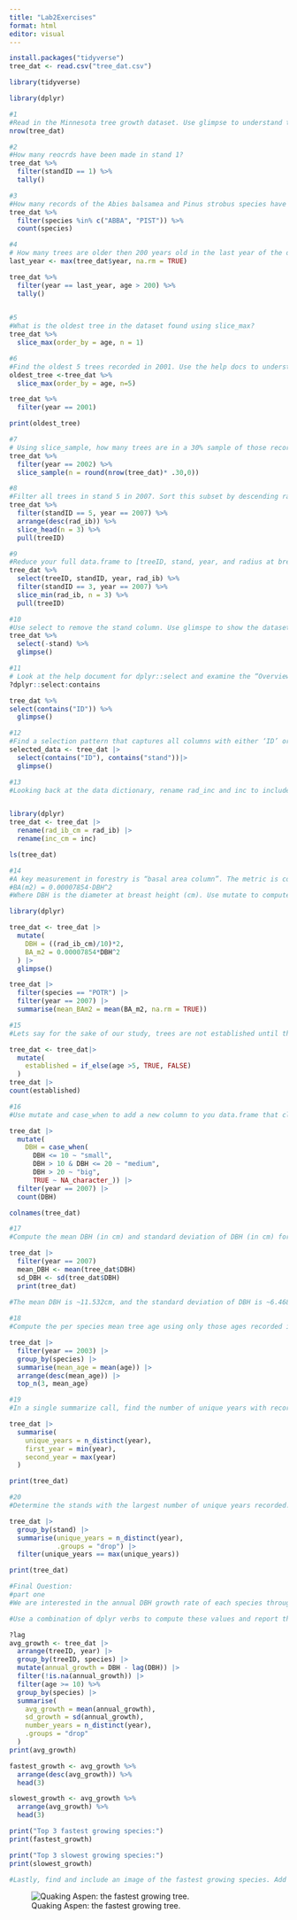 ```yaml
---
title: "Lab2Exercises"
format: html
editor: visual
---
```


```r
install.packages("tidyverse")
tree_dat <- read.csv("tree_dat.csv")
```

```r
library(tidyverse)
```

```r
library(dplyr)
```

```r
#1
#Read in the Minnesota tree growth dataset. Use glimpse to understand the structure and names of the dataset. Decribe the structure and what you see in the dataset?
nrow(tree_dat)
```

```r
#2
#How many reocrds have been made in stand 1?
tree_dat %>%
  filter(standID == 1) %>%
  tally()
```

```r
#3
#How many records of the Abies balsamea and Pinus strobus species have been made?
tree_dat %>% 
  filter(species %in% c("ABBA", "PIST")) %>%
  count(species)

```

```r
#4
# How many trees are older then 200 years old in the last year of the dataset?
last_year <- max(tree_dat$year, na.rm = TRUE)

tree_dat %>% 
  filter(year == last_year, age > 200) %>%
  tally()
  
```

```r
#5
#What is the oldest tree in the dataset found using slice_max?
tree_dat %>%
  slice_max(order_by = age, n = 1)
```

```r
#6
#Find the oldest 5 trees recorded in 2001. Use the help docs to understand optional parameters
oldest_tree <-tree_dat %>%
  slice_max(order_by = age, n=5)

tree_dat %>%
  filter(year == 2001)

print(oldest_tree)
```

```r
#7
# Using slice_sample, how many trees are in a 30% sample of those recorded in 2002?
tree_dat %>%
  filter(year == 2002) %>%
  slice_sample(n = round(nrow(tree_dat)* .30,0))
```

```r
#8
#Filter all trees in stand 5 in 2007. Sort this subset by descending radius at breast height (rad_ib) and use slice_head() to get the top three trees. Report the tree IDs
tree_dat %>%
  filter(standID == 5, year == 2007) %>%
  arrange(desc(rad_ib)) %>%
  slice_head(n = 3) %>%
  pull(treeID)
```

```r
#9
#Reduce your full data.frame to [treeID, stand, year, and radius at breast height]. Filter to only those in stand 3 with records from 2007, and use slice_min to pull the smallest three trees meaured that year.
tree_dat %>%
  select(treeID, standID, year, rad_ib) %>%
  filter(standID == 3, year == 2007) %>%
  slice_min(rad_ib, n = 3) %>%
  pull(treeID)
```

```r
#10
#Use select to remove the stand column. Use glimspe to show the dataset.
tree_dat %>%
  select(-stand) %>%
  glimpse()
```

```r
#11
# Look at the help document for dplyr::select and examine the “Overview of selection features”. Identify an option (there are multiple) that would help select all columns with the string “ID” in the name. Using glimpse to view the remaining dataset
?dplyr::select:contains

tree_dat %>%
select(contains("ID")) %>%
  glimpse()
```

```r
#12
#Find a selection pattern that captures all columns with either ‘ID’ or ‘stand’ in the name. Use glimpse to verify the selection.
selected_data <- tree_dat |>
  select(contains("ID"), contains("stand"))|>
  glimpse()
```

```r
#13
#Looking back at the data dictionary, rename rad_inc and inc to include _[unit] in the name. Unlike earlier options, be sure that this renaming is permanent, and stays with your data.frame (e.g. <-). Use glimpse to view your new data.frame.


library(dplyr)
tree_dat <- tree_dat |>
  rename(rad_ib_cm = rad_ib) |>
  rename(inc_cm = inc)

ls(tree_dat)

```

```r
#14
#A key measurement in forestry is “basal area column”. The metric is computed with the formula:
#BA(m2) = 0.00007854⋅DBH^2
#Where DBH is the diameter at breast height (cm). Use mutate to compute DBH in centimeters, and BA in m2 (HINT: Make sure rad_ib is in cm prior to computing the diameter!). What is the mean BA_m2 of the the species POTR in 2007?

library(dplyr)

tree_dat <- tree_dat |>
  mutate(
    DBH = ((rad_ib_cm)/10)*2,
    BA_m2 = 0.00007854*DBH^2
  ) |>
  glimpse()

tree_dat |>
  filter(species == "POTR") |>
  filter(year == 2007) |>
  summarise(mean_BAm2 = mean(BA_m2, na.rm = TRUE))

```

```r
#15
#Lets say for the sake of our study, trees are not established until they are 5 years of age. Use if_else to add a boolean column to our dataset called established that is TRUE if the age is greater then 5 and FALSE if less then or equal to five. Once added, use count (see ?count) to determine how many records are from estabilshed trees?

tree_dat <- tree_dat|>
  mutate(
    established = if_else(age >5, TRUE, FALSE)
  )
tree_dat |>
count(established)
```

```r
#16
#Use mutate and case_when to add a new column to you data.frame that classifies each tree into the proper DBH_class. Once done, limit your dataset to the year 2007 and report the number of each class with count.

tree_dat |> 
  mutate(
    DBH = case_when(
      DBH <= 10 ~ "small",
      DBH > 10 & DBH <= 20 ~ "medium",
      DBH > 20 ~ "big",
      TRUE ~ NA_character_)) |>
  filter(year == 2007) |>
  count(DBH) 

colnames(tree_dat)

```

```r
#17
#Compute the mean DBH (in cm) and standard deviation of DBH (in cm) for all trees in 2007. Explain the values you found and their statistical meaning.

tree_dat |>
  filter(year == 2007) 
  mean_DBH <- mean(tree_dat$DBH) 
  sd_DBH <- sd(tree_dat$DBH) 
  print(tree_dat)
  
#The mean DBH is ~11.532cm, and the standard deviation of DBH is ~6.468. This means that the mean diameter breast height of all trees in 2007 is roughly 11.532cm, and the standard deviation of this statistic is roughly 6.468. This means that there the actual mean could fall anywhere 6.468 below or above the calculated mean.
```

```r
#18
#Compute the per species mean tree age using only those ages recorded in 2003. Identify the three species with the oldest mean age.

tree_dat |>
  filter(year == 2003) |>
  group_by(species) |>
  summarise(mean_age = mean(age)) |>
  arrange(desc(mean_age)) |>
  top_n(3, mean_age)
```

```r
#19
#In a single summarize call, find the number of unique years with records in the data set along with the first and last year recorded?

tree_dat |>
  summarise(
    unique_years = n_distinct(year),
    first_year = min(year),
    second_year = max(year)
  )

print(tree_dat)
```

```r
#20
#Determine the stands with the largest number of unique years recorded. Report all stands with largest (or tied with the largest) temporal record.

tree_dat |>
  group_by(stand) |>
  summarise(unique_years = n_distinct(year),
            .groups = "drop") |>
  filter(unique_years == max(unique_years))

print(tree_dat)

```

```r
#Final Question:
#part one
#We are interested in the annual DBH growth rate of each species through time, but we only want to include trees with at least a 10 year growth record. To identify this, we need to idnetify the per year growth made by each tree, there total growth record, and then average that, and compute the standard deviation, across the species.

#Use a combination of dplyr verbs to compute these values and report the 3 species with the fastest growth, and the 3 species with the slowest growth. (** You will need to use either lag() or diff() in your compuation. You can learn more about each in the Help pages)

?lag
avg_growth <- tree_dat |>
  arrange(treeID, year) |> 
  group_by(treeID, species) |>
  mutate(annual_growth = DBH - lag(DBH)) |>
  filter(!is.na(annual_growth)) |>
  filter(age >= 10) %>%
  group_by(species) |>
  summarise(
    avg_growth = mean(annual_growth),
    sd_growth = sd(annual_growth),
    number_years = n_distinct(year),
    .groups = "drop"
  ) 
print(avg_growth)

fastest_growth <- avg_growth %>%
  arrange(desc(avg_growth)) %>%
  head(3)

slowest_growth <- avg_growth %>%
  arrange(avg_growth) %>%
  head(3)

print("Top 3 fastest growing species:")
print(fastest_growth)

print("Top 3 slowest growing species:")
print(slowest_growth)

```

```r
#Lastly, find and include an image of the fastest growing species. Add the image to your images directory.


```

![Quaking Aspen: the fastest growing tree.](images/blog-aspen.png)
